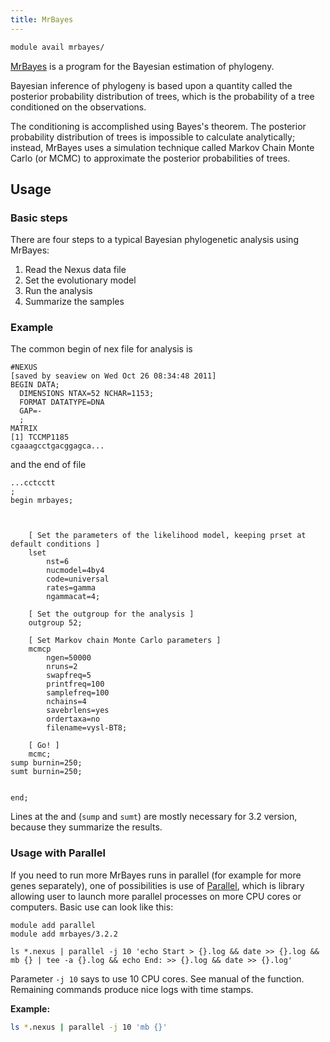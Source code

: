 ```yaml
---
title: MrBayes
---
```

```bash
module avail mrbayes/
```

[MrBayes](https://nbisweden.github.io/MrBayes/) is a program for the Bayesian estimation of phylogeny.

Bayesian inference of phylogeny is based upon a quantity called the posterior probability distribution of trees, which is the probability of a tree conditioned on the observations. 

The conditioning is accomplished using Bayes's theorem. The posterior probability distribution of trees is impossible to calculate analytically; instead, MrBayes uses a simulation technique called Markov Chain Monte Carlo (or MCMC) to approximate the posterior probabilities of trees.

## Usage

### Basic steps

There are four steps to a typical Bayesian phylogenetic analysis using MrBayes:

1. Read the Nexus data file
2. Set the evolutionary model
3. Run the analysis
4. Summarize the samples

### Example

The common begin of nex file for analysis is

```
#NEXUS
[saved by seaview on Wed Oct 26 08:34:48 2011]
BEGIN DATA;
  DIMENSIONS NTAX=52 NCHAR=1153;
  FORMAT DATATYPE=DNA
  GAP=-
  ;
MATRIX
[1] TCCMP1185
cgaaagcctgacggagca...
```

and the end of file

```
...cctcctt
;
begin mrbayes;



	[ Set the parameters of the likelihood model, keeping prset at default conditions ]
	lset 
		nst=6
		nucmodel=4by4
		code=universal
		rates=gamma
		ngammacat=4;

	[ Set the outgroup for the analysis ]
	outgroup 52;

	[ Set Markov chain Monte Carlo parameters ]
	mcmcp
		ngen=50000
		nruns=2
		swapfreq=5
		printfreq=100
		samplefreq=100
		nchains=4
		savebrlens=yes
		ordertaxa=no
		filename=vysl-BT8;

	[ Go! ]
	mcmc;
sump burnin=250;
sumt burnin=250;

	
end;
```

Lines at the and (`sump` and `sumt`) are mostly necessary for 3.2 version, because they summarize the results.

### Usage with Parallel

If you need to run more MrBayes runs in parallel (for example for more genes separately), one of possibilities is use of [Parallel](../../software/sw-list/parallel.md), which is library allowing user to launch more parallel processes on more CPU cores or computers. Basic use can look like this:

```
module add parallel
module add mrbayes/3.2.2

ls *.nexus | parallel -j 10 'echo Start > {}.log && date >> {}.log && mb {} | tee -a {}.log && echo End: >> {}.log && date >> {}.log'
```

Parameter `-j 10` says to use 10 CPU cores. See manual of the function. Remaining commands produce nice logs with time stamps.

**Example:**

```bash
ls *.nexus | parallel -j 10 'mb {}'
```

